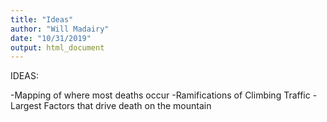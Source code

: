```yaml
---
title: "Ideas"
author: "Will Madairy"
date: "10/31/2019"
output: html_document
---
```


IDEAS:

-Mapping of where most deaths occur
-Ramifications of Climbing Traffic
-Largest Factors that drive death on the mountain